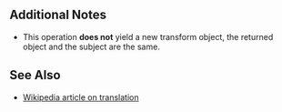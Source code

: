 {{Lua/Function |
  returns = Transform2 |
  prototype = Transform2:Translate([[Lua/Shared/Vector2|Vector2]]) |
  description = Translates the transform by the given vector.
}}

==Additional Notes==
*This operation '''does not''' yield a new transform object, the returned object and the subject are the same.

==See Also==
*[http://en.wikipedia.org/wiki/Translation_(geometry) Wikipedia article on translation]